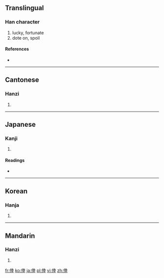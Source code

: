 {{also|幸}}
==Translingual==

===Han character===
{{Han char|rn=9|rad=人|as=08|sn=10|four=2424<sub>1</sub>|canj=人土廿十 (OGTJ)}}

# lucky, fortunate
# dote on, spoil

====References====
* {{Han ref|kx=0107.310|dkj=00771|dj=0229.110|hdz=10170.060|uh=5016|ud=20502|bh=ADC6|bd=44486}}

----

==Cantonese==

===Hanzi===
{{yue-hanzi|jyut=|y=hang6}}

# {{defn|Cantonese|sort=人08}}

----

==Japanese==

===Kanji===
{{ja-kanji|grade=|rs=人08}}

# {{defn|Japanese|sort=人08}}

====Readings====
* {{ja-readings|on=[[こう]] (kō)|kun=[[さいわい]] (saiwai)}}

----

==Korean==

===Hanja===
{{ko-hanja|hangeul=행|rv=haeng|mr=haeng}}

# {{defn|Korean|sort=人08}}

----

==Mandarin==

===Hanzi===
{{cmn-hanzi|pin=[[xìng]] ([[xing4]])|wg=hsing<sup>4</sup>}}

# {{defn|Mandarin|sort=人08}}

[[fr:倖]]
[[ko:倖]]
[[ja:倖]]
[[pl:倖]]
[[vi:倖]]
[[zh:倖]]